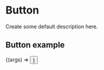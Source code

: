 
<Meta title="Components/Button" />

# Button

Create some default description here.

## Button example

<Canvas>
  <Story name="Button Example" args={{ children: "Texto do botão" }}>
    {(args) => <Button {...args} />}
  </Story>
</Canvas>
